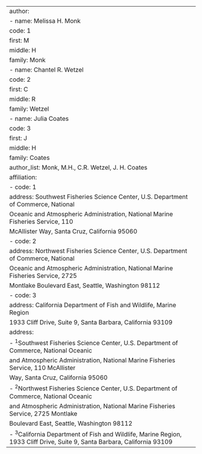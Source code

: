 ---
author:
  - name: Melissa H. Monk
    code: 1
    first: M
    middle: H
    family: Monk
  - name: Chantel R. Wetzel
    code: 2
    first: C
    middle: R
    family: Wetzel
  - name: Julia Coates
    code: 3
    first: J
    middle: H
    family: Coates
author_list: Monk, M.H., C.R. Wetzel, J. H. Coates
affiliation:
  - code: 1
    address: Southwest Fisheries Science Center, U.S. Department of Commerce, National
      Oceanic and Atmospheric Administration, National Marine Fisheries Service, 110
      McAllister Way, Santa Cruz, California 95060
  - code: 2
    address: Northwest Fisheries Science Center, U.S. Department of Commerce, National
      Oceanic and Atmospheric Administration, National Marine Fisheries Service, 2725
      Montlake Boulevard East, Seattle, Washington 98112
  - code: 3
    address: California Department of Fish and Wildlife, Marine Region
      1933 Cliff Drive, Suite 9, Santa Barbara, California 93109
address:
  - ^1^Southwest Fisheries Science Center, U.S. Department of Commerce, National Oceanic
    and Atmospheric Administration, National Marine Fisheries Service, 110 McAllister
    Way, Santa Cruz, California 95060
  - ^2^Northwest Fisheries Science Center, U.S. Department of Commerce, National Oceanic
    and Atmospheric Administration, National Marine Fisheries Service, 2725 Montlake
    Boulevard East, Seattle, Washington 98112
  - ^3^California Department of Fish and Wildlife, Marine Region, 1933 Cliff Drive, Suite 9, Santa Barbara, California 93109
---